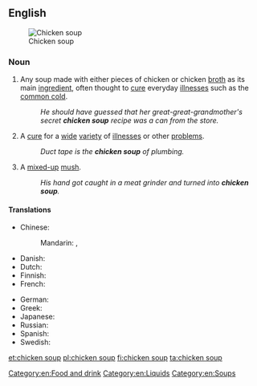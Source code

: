 ==English==
{{wikipedia}}
[[File:Chicken Noodle Soup.jpg|thumb|Chicken soup]]
===Noun===
{{en-noun|head=[[chicken]] [[soup]]|~}}

# Any soup made with either pieces of chicken or chicken [[broth]] as its main [[ingredient]], often thought to [[cure]] everyday [[illness]]es such as the [[common cold]].
#: ''He should have guessed that her great-great-grandmother's secret '''chicken soup''' recipe was a can from the store.''
# {{label|en|figuratively}} A [[cure]] for a [[wide]] [[variety]] of [[illness]]es or other [[problem]]s.
#: ''Duct tape is the '''chicken soup''' of plumbing.''
# {{label|en|figuratively}} A [[mixed-up]] [[mush]].
#: ''His hand got caught in a meat grinder and turned into '''chicken soup'''.''

====Translations====
{{trans-top|soup with chicken as main ingredient}}
* Chinese:
*: Mandarin: {{t|cmn|雞湯|sc=Hani}}, {{t+|cmn|鸡汤|tr=jītāng|sc=Hani}}
* Danish: {{t|da|hønsekødssuppe}}
* Dutch: {{t+|nl|kippensoep}}
* Finnish: {{t|fi|kanakeitto}}
* French: {{t|fr|soupe de poulet|f}}
{{trans-mid}}
* German: {{t|de|Hühnersuppe|f}}
* Greek: {{t+|el|κοτόσουπα|f|tr=kotósoupa|sc=Grek}}
* Japanese: {{t|ja|チキンスープ|tr=chikinsūpu}}
* Russian: {{t|ru|куриный суп|m|tr=kurínyj sup}}
* Spanish: {{t|es|sopa de pollo|f}}
* Swedish: {{t|sv|kycklingssoppa}}
{{trans-bottom}}

[[Category:en:Food and drink]]
[[Category:en:Liquids]]
[[Category:en:Soups]]

[[et:chicken soup]]
[[pl:chicken soup]]
[[fi:chicken soup]]
[[ta:chicken soup]]